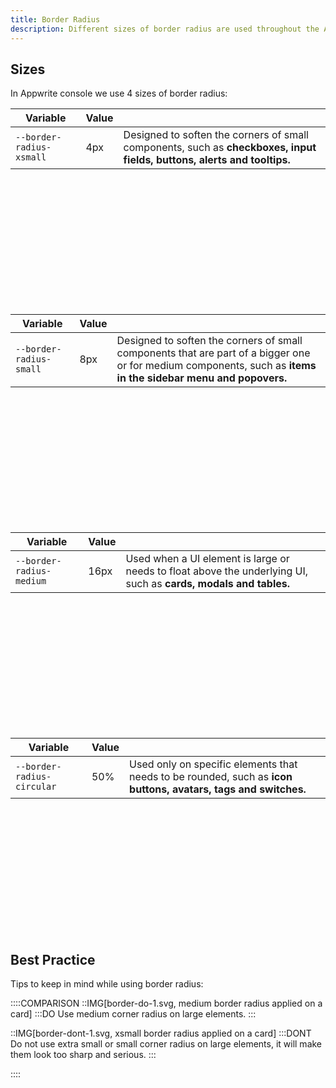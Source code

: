 ```yaml
---
title: Border Radius
description: Different sizes of border radius are used throughout the Appwrite UI according to the component size.
---
```


## Sizes

In Appwrite console we use 4 sizes of border radius:

| Variable                 | Value |                                                                                                                         |
| ------------------------ | ----- | ----------------------------------------------------------------------------------------------------------------------- |
| `--border-radius-xsmall` | 4px   | Designed to soften the corners of small components, such as **checkboxes, input fields, buttons, alerts and tooltips.** |

<Preview>
  <div
    class="card"
    style="border-radius: var(--border-radius-xsmall); width: 200px; aspect-ratio: 1 / 1;"
  ></div>
</Preview>

| Variable                | Value |                                                                                                                                                                |
| ----------------------- | ----- | -------------------------------------------------------------------------------------------------------------------------------------------------------------- |
| `--border-radius-small` | 8px   | Designed to soften the corners of small components that are part of a bigger one or for medium components, such as **items in the sidebar menu and popovers.** |

<Preview>
  <div
    class="card"
    style="border-radius: var(--border-radius-small); width: 200px; aspect-ratio: 1 / 1;"
  ></div>
</Preview>

| Variable                 | Value |                                                                                                                  |
| ------------------------ | ----- | ---------------------------------------------------------------------------------------------------------------- |
| `--border-radius-medium` | 16px  | Used when a UI element is large or needs to float above the underlying UI, such as **cards, modals and tables.** |

<Preview>
  <div
    class="card"
    style="border-radius: var(--border-radius-medium); width: 200px; aspect-ratio: 1 / 1;"
  ></div>
</Preview>

| Variable                   | Value |                                                                                                                |
| -------------------------- | ----- | -------------------------------------------------------------------------------------------------------------- |
| `--border-radius-circular` | 50%   | Used only on specific elements that needs to be rounded, such as **icon buttons, avatars, tags and switches.** |

<Preview>
  <div
    class="card"
    style="border-radius: var(--border-radius-circular); width: 200px; aspect-ratio: 1 / 1;"
  ></div>
</Preview>

## Best Practice

Tips to keep in mind while using border radius:

::::COMPARISON
::IMG[border-do-1.svg, medium border radius applied on a card]
:::DO
Use medium corner radius on large elements.
:::

::IMG[border-dont-1.svg, xsmall border radius applied on a card]
:::DONT
Do not use extra small or small corner radius on large elements, it will make them look too sharp and serious.
:::

::::
